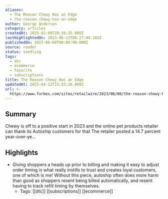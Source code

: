 ```yaml
---
aliases:
  - The Reason Chewy Has an Edge
  - the-reason-chewy-has-an-edge
author: George Anderson
category: articles
createdAt: 2025-02-09T20:38:25.000Z
lastHighlightedOn: 2023-06-12T08:27:49.102Z
publishedOn: 2023-06-08T00:00:00.000Z
source: reader
status: seedling
tags:
  - dtc
  - ecommerce
  - favorite
  - subscriptions
title: The Reason Chewy Has an Edge
updatedAt: 2025-04-12T15:55:16.000Z
url: >-
  https://www.forbes.com/sites/retailwire/2023/06/08/the-reason-chewy-has-an-edge/
---
```

## Summary

Chewy is off to a positive start in 2023 and the online pet products retailer can thank its Autoship customers for that The retailer posted a 14.7 percent year-over-ye…

## Highlights

- Giving shoppers a heads up prior to billing and making it easy to adjust order timing is what really instills to trust and creates loyal customers, one of which is me! Without this piece, autoship often does more harm than good as shoppers resent being billed automatically, and resent having to track refill timing by themselves.
    - Tags: [[dtc]] [[subscriptions]] [[ecommerce]]
